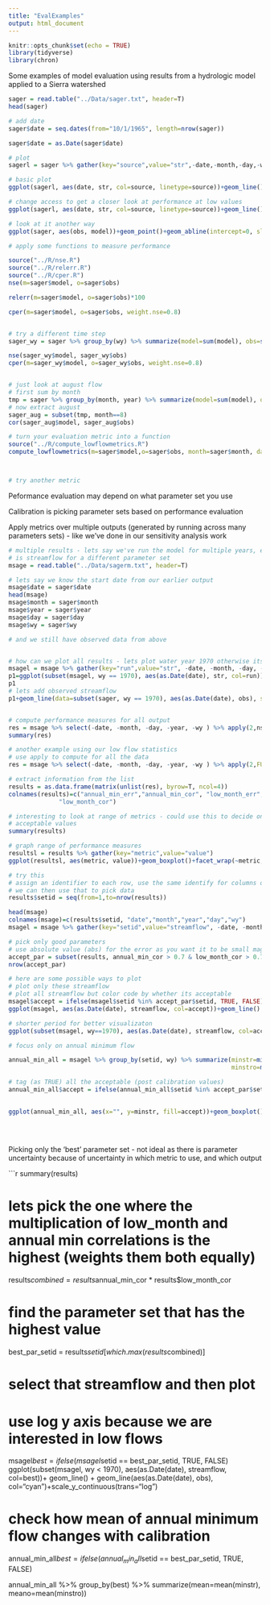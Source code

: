 ```yaml
---
title: "EvalExamples"
output: html_document
---
```


```r
knitr::opts_chunk$set(echo = TRUE)
library(tidyverse)
library(chron)
```

Some examples of model evaluation using results
from a hydrologic model applied to a Sierra watershed

```r

sager = read.table("../Data/sager.txt", header=T)
head(sager)

# add date
sager$date = seq.dates(from="10/1/1965", length=nrow(sager))

sager$date = as.Date(sager$date)

# plot
sagerl = sager %>% gather(key="source",value="str",-date,-month,-day,-wy,-wyd,-year)

# basic plot
ggplot(sagerl, aes(date, str, col=source, linetype=source))+geom_line()

# change access to get a closer look at performance at low values
ggplot(sagerl, aes(date, str, col=source, linetype=source))+geom_line()+scale_y_continuous(trans="log")+labs(y="streamflow mm/day")

# look at it another way
ggplot(sager, aes(obs, model))+geom_point()+geom_abline(intercept=0, slope=1, col="red")

# apply some functions to measure performance

source("../R/nse.R")
source("../R/relerr.R")
source("../R/cper.R")
nse(m=sager$model, o=sager$obs)

relerr(m=sager$model, o=sager$obs)*100

cper(m=sager$model, o=sager$obs, weight.nse=0.8)


# try a different time step
sager_wy = sager %>% group_by(wy) %>% summarize(model=sum(model), obs=sum(obs))

nse(sager_wy$model, sager_wy$obs)
cper(m=sager_wy$model, o=sager_wy$obs, weight.nse=0.8)


# just look at august flow
# first sum by month
tmp = sager %>% group_by(month, year) %>% summarize(model=sum(model), obs=sum(obs))
# now extract august
sager_aug = subset(tmp, month==8)
cor(sager_aug$model, sager_aug$obs)

# turn your evaluation metric into a function
source("../R/compute_lowflowmetrics.R")
compute_lowflowmetrics(m=sager$model,o=sager$obs, month=sager$month, day=sager$day, year=sager$year, wy=sager$wy)



# try another metric
```

Peformance evaluation  may depend on what parameter set you use

Calibration is picking parameter sets based on performance evaluation

Apply metrics over multiple outputs (generated by running across many parameters sets) - like we've done in our sensitivity analysis work


```r
# multiple results - lets say we've run the model for multiple years, each column
# is streamflow for a different parameter set
msage = read.table("../Data/sagerm.txt", header=T)

# lets say we know the start date from our earlier output
msage$date = sager$date
head(msage)
msage$month = sager$month
msage$year = sager$year
msage$day = sager$day
msage$wy = sager$wy

# and we still have observed data from above


# how can we plot all results - lets plot water year 1970 otherwise its hard to see
msagel = msage %>% gather(key="run",value="str", -date, -month, -day, -year, -wy)
p1=ggplot(subset(msagel, wy == 1970), aes(as.Date(date), str, col=run))+geom_line()+theme(legend.position = "none")
p1
# lets add observed streamflow
p1+geom_line(data=subset(sager, wy == 1970), aes(as.Date(date), obs), size=2, col="black", linetype=2)+labs(y="Streamflow", x="Date")


# compute performance measures for all output
res = msage %>% select(-date, -month, -day, -year, -wy ) %>% apply(2,nse, o=sager$obs)
summary(res)

# another example using our low flow statistics
# use apply to compute for all the data
res = msage %>% select(-date, -month, -day, -year, -wy ) %>% apply(2,FUN=compute_lowflowmetrics, o=sager$obs, month=msage$month, day=msage$day, year=msage$year, wy=msage$wy)

# extract information from the list
results = as.data.frame(matrix(unlist(res), byrow=T, ncol=4))
colnames(results)=c("annual_min_err","annual_min_cor", "low_month_err",
              "low_month_cor")

# interesting to look at range of metrics - could use this to decide on
# acceptable values
summary(results)

# graph range of performance measures
resultsl = results %>% gather(key="metric",value="value")
ggplot(resultsl, aes(metric, value))+geom_boxplot()+facet_wrap(~metric, scales="free")

# try this
# assign an identifier to each row, use the same identify for columns of original streamflow data
# we can then use that to pick data
results$setid = seq(from=1,to=nrow(results))

head(msage)
colnames(msage)=c(results$setid, "date","month","year","day","wy")
msagel = msage %>% gather(key="setid",value="streamflow", -date, -month, -year, -day, -wy)

# pick only good parameters
# use absolute value (abs) for the error as you want it to be small magnitdue, whether +ve or -ve
accept_par = subset(results, annual_min_cor > 0.7 & low_month_cor > 0.7 & abs(annual_min_err < 0.2) & abs(low_month_err) < 5)
nrow(accept_par)

# here are some possible ways to plot
# plot only these streamflow
# plot all streamflow but color code by whether its acceptable
msagel$accept = ifelse(msagel$setid %in% accept_par$setid, TRUE, FALSE)
ggplot(msagel, aes(as.Date(date), streamflow, col=accept))+geom_line()

# shorter period for better visualizaton
ggplot(subset(msagel, wy==1970), aes(as.Date(date), streamflow, col=accept))+geom_line()

# focus only on annual minimum flow

annual_min_all = msagel %>% group_by(setid, wy) %>% summarize(minstr=min(streamflow), 
                                                              minstro=min(obs))

# tag (as TRUE) all the acceptable (post calibration values)
annual_min_all$accept = ifelse(annual_min_all$setid %in% accept_par$setid, TRUE, FALSE)
                                                             

ggplot(annual_min_all, aes(x="", y=minstr, fill=accept))+geom_boxplot()
                                                                          
       
       
```

Picking only the 'best' parameter set - not ideal as there is parameter uncertainty
because of uncertainty in which metric to use, and which output

```r

summary(results)

# lets pick the one where the multiplication of low_month and annual min correlations is the highest (weights them both equally)

results$combined = results$annual_min_cor * results$low_month_cor

# find the parameter set that has the highest value
best_par_setid = results$setid[which.max(results$combined)]

# select that streamflow and then plot
# use log y axis because we are interested in low flows
msagel$best = ifelse(msagel$setid == best_par_setid, TRUE, FALSE)
ggplot(subset(msagel, wy < 1970), aes(as.Date(date), streamflow, col=best))+
  geom_line() +
 geom_line(aes(as.Date(date), obs), col="cyan")+scale_y_continuous(trans="log")

# check how mean of annual minimum flow changes with calibration
annual_min_all$best = ifelse(annual_min_all$setid == best_par_setid, TRUE, FALSE)

annual_min_all %>% group_by(best) %>% summarize(mean=mean(minstr), meano=mean(minstro)) 
                                                             
